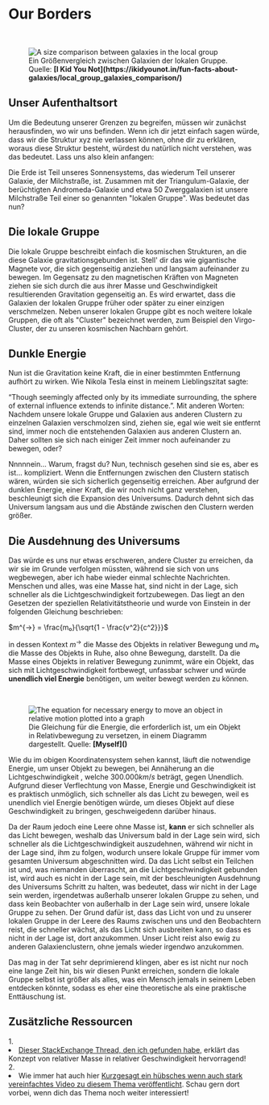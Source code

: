 
# Our Borders

<ReadingTime />

<br/>
<figure>
<Image src={require(".//../../../resources/images/localgroup.png")} alt="A size comparison between galaxies in the local group" />
<figcaption style={{ color: "rgb(156, 156, 156)", fontSize: "14px", marginTop: "2px" }}>Ein Größenvergleich zwischen Galaxien der lokalen Gruppe. Quelle: <strong>[I Kid You Not](https://ikidyounot.in/fun-facts-about-galaxies/local_group_galaxies_comparison/)</strong></figcaption>
</figure>

## Unser Aufenthaltsort
Um die Bedeutung unserer Grenzen zu begreifen, müssen wir zunächst herausfinden, wo wir uns befinden. Wenn ich dir jetzt einfach sagen würde, dass wir die Struktur xyz nie verlassen können, ohne dir zu erklären, woraus diese Struktur besteht, würdest du natürlich nicht verstehen, was das bedeutet. Lass uns also klein anfangen:

Die Erde ist Teil unseres Sonnensystems, das wiederum Teil unserer Galaxie, der Milchstraße, ist. Zusammen mit der Triangulum-Galaxie, der berüchtigten Andromeda-Galaxie und etwa 50 Zwerggalaxien ist unsere Milchstraße Teil einer so genannten "lokalen Gruppe". Was bedeutet das nun?

## Die lokale Gruppe
Die lokale Gruppe beschreibt einfach die kosmischen Strukturen, an die diese Galaxie gravitationsgebunden ist. Stell' dir das wie gigantische Magnete vor, die sich gegenseitig anziehen und langsam aufeinander zu bewegen. Im Gegensatz zu den magnetischen Kräften von Magneten ziehen sie sich durch die aus ihrer Masse und Geschwindigkeit resultierenden Gravitation gegenseitig an. Es wird erwartet, dass die Galaxien der lokalen Gruppe früher oder später zu einer einzigen verschmelzen. Neben unserer lokalen Gruppe gibt es noch weitere lokale Gruppen, die oft als "Cluster" bezeichnet werden, zum Beispiel den Virgo-Cluster, der zu unseren kosmischen Nachbarn gehört.

## Dunkle Energie
Nun ist die Gravitation keine Kraft, die in einer bestimmten Entfernung aufhört zu wirken. Wie Nikola Tesla einst in meinem Lieblingszitat sagte:

“Though seemingly affected only by its immediate surrounding, the sphere of external influence extends to infinite distance.”. Mit anderen Worten: Nachdem unsere lokale Gruppe und Galaxien aus anderen Clustern zu einzelnen Galaxien verschmolzen sind, ziehen sie, egal wie weit sie entfernt sind, immer noch die entstehenden Galaxien aus anderen Clustern an. Daher sollten sie sich nach einiger Zeit immer noch aufeinander zu bewegen, oder?

Nnnnnein... Warum, fragst du? Nun, technisch gesehen sind sie es, aber es ist... kompliziert. Wenn die Entfernungen zwischen den Clustern statisch wären, würden sie sich sicherlich gegenseitig erreichen. Aber aufgrund der dunklen Energie, einer Kraft, die wir noch nicht ganz verstehen, beschleunigt sich die Expansion des Universums. Dadurch dehnt sich das Universum langsam aus und die Abstände zwischen den Clustern werden größer.

## Die Ausdehnung des Universums
Das würde es uns nur etwas erschweren, andere Cluster zu erreichen, da wir sie im Grunde verfolgen müssten, während sie sich von uns wegbewegen, aber ich habe wieder einmal schlechte Nachrichten. Menschen und alles, was eine Masse hat, sind nicht in der Lage, sich schneller als die Lichtgeschwindigkeit fortzubewegen. Das liegt an den Gesetzen der speziellen Relativitätstheorie und wurde von Einstein in der folgenden Gleichung beschrieben:

$m^{→} = \frac{m₀}{\sqrt{1 - \frac{v^2}{c^2}}}$ 

in dessen Kontext $m^{→}$ die Masse des Objekts in relativer Bewegung und $m₀$ die Masse des Objekts in Ruhe, also ohne Bewegung, darstellt. Da die Masse eines Objekts in relativer Bewegung zunimmt, wäre ein Objekt, das sich mit Lichtgeschwindigkeit fortbewegt, unfassbar schwer und würde <strong>unendlich viel Energie</strong> benötigen, um weiter bewegt werden zu können.

<br/>
<figure>
<Image src={require(".//../../../resources/images/relativeenergy.png")} alt="The equation for necessary energy to move an object in relative motion plotted into a graph" />
<figcaption style={{ color: "rgb(156, 156, 156)", fontSize: "14px", marginTop: "2px" }}>Die Gleichung für die Energie, die erforderlich ist, um ein Objekt in Relativbewegung zu versetzen, in einem Diagramm dargestellt. Quelle: <strong>[Myself]()</strong></figcaption>
</figure>

Wie du im obigen Koordinatensystem sehen kannst, läuft die notwendige Energie, um unser Objekt zu bewegen, bei Annäherung an die Lichtgeschwindigkeit , welche $300.000km/s$ beträgt, gegen Unendlich. Aufgrund dieser Verflechtung von Masse, Energie und Geschwindigkeit ist es praktisch unmöglich, sich schneller als das Licht zu bewegen, weil es unendlich viel Energie benötigen würde, um dieses Objekt auf diese Geschwindigkeit zu bringen, geschweigedenn darüber hinaus.

Da der Raum jedoch eine Leere ohne Masse ist, <strong>kann</strong> er sich schneller als das Licht bewegen, weshalb das Universum bald in der Lage sein wird, sich schneller als die Lichtgeschwindigkeit auszudehnen, während wir nicht in der Lage sind, ihm zu folgen, wodurch unsere lokale Gruppe für immer vom gesamten Universum abgeschnitten wird. Da das Licht selbst ein Teilchen ist und, was niemanden überrascht, an die Lichtgeschwindigkeit gebunden ist, wird auch es nicht in der Lage sein, mit der beschleunigten Ausdehnung des Universums Schritt zu halten, was bedeutet, dass wir nicht in der Lage sein werden, irgendetwas außerhalb unserer lokalen Gruppe zu sehen, und dass kein Beobachter von außerhalb in der Lage sein wird, unsere lokale Gruppe zu sehen. Der Grund dafür ist, dass das Licht von und zu unserer lokalen Gruppe in der Leere des Raums zwischen uns und den Beobachtern reist, die schneller wächst, als das Licht sich ausbreiten kann, so dass es nicht in der Lage ist, dort anzukommen. Unser Licht reist also ewig zu anderen Galaxienclustern, ohne jemals wieder irgendwo anzukommen.

Das mag in der Tat sehr deprimierend klingen, aber es ist nicht nur noch eine lange Zeit hin, bis wir diesen Punkt erreichen, sondern die lokale Gruppe selbst ist größer als alles, was ein Mensch jemals in seinem Leben entdecken könnte, sodass es eher eine theoretische als eine praktische Enttäuschung ist. 


## Zusätzliche Ressourcen
<AdditionalResources>
  <div>
    <span>1. </span><li><a href="https://physics.stackexchange.com/questions/45320/why-does-an-object-with-higher-speed-gain-more-relativistic-mass" target="_blank">Dieser StackExchange Thread, den ich gefunden habe,</a> erklärt das Konzept von relativer Masse in relativer Geschwindigkeit hervorragend!</li>
  </div>
  <div>
    <span>2. </span><li>Wie immer hat auch hier <a href="https://www.youtube.com/watch?v=uzkD5SeuwzM" target="_blank">Kurzgesagt ein hübsches wenn auch stark vereinfachtes Video zu diesem Thema veröffentlicht</a>. Schau gern dort vorbei, wenn dich das Thema noch weiter interessiert!</li>
  </div>
</AdditionalResources>


<Analytics />
